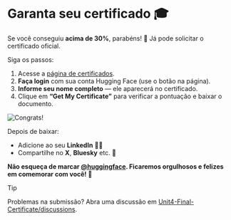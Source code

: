 # Garanta seu certificado 🎓

Se você conseguiu **acima de 30%**, parabéns! 👏 Já pode solicitar o certificado oficial.

Siga os passos:

1. Acesse a [página de certificados](https://huggingface.co/spaces/agents-course/Unit4-Final-Certificate).  
2. **Faça login** com sua conta Hugging Face (use o botão na página).  
3. **Informe seu nome completo** — ele aparecerá no certificado.  
4. Clique em **“Get My Certificate”** para verificar a pontuação e baixar o documento.

<img src="https://huggingface.co/datasets/agents-course/course-images/resolve/main/en/unit4/congrats.png" alt="Congrats!" />

Depois de baixar:
- Adicione ao seu **LinkedIn** 🧑‍💼  
- Compartilhe no **X**, **Bluesky** etc. 🎉

**Não esqueça de marcar [@huggingface](https://huggingface.co/huggingface). Ficaremos orgulhosos e felizes em comemorar com você! 🤗**

> [!TIP]
> Problemas na submissão? Abra uma discussão em [Unit4-Final-Certificate/discussions](https://huggingface.co/spaces/agents-course/Unit4-Final-Certificate/discussions).
